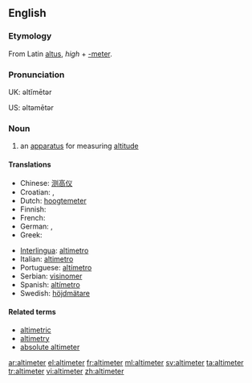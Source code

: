==English==

===Etymology===
From Latin [[altus]], ''high'' + [[-meter]].

===Pronunciation===
UK: əltĭmētər

US: əltəmētər

===Noun===
{{en-noun}}

# an [[apparatus]] for measuring [[altitude]]

====Translations====
{{trans-top|an apparatus for measuring altitude}}
* Chinese: [[测高仪]]
* Croatian: {{t-|hr|visinomjer|m|alt=vȉsinomjēr}}, {{t-|hr|altimetar|m|alt=àltimetar}}
* Dutch: [[hoogtemeter]] {{m}}
* Finnish: {{t-|fi|korkeusmittari}}
* French: {{t+|fr|altimètre|m}}
* German: {{t-|de|Höhenmesser|m}}, {{t-|de|Altimeter|n}}
* Greek: {{t+|el|υψόμετρο|n|tr=ipsómetro}}
{{trans-mid}}
* [[Interlingua]]: [[altimetro]]
* Italian: [[altimetro]]
* Portuguese: [[altímetro]]
* Serbian: [[visinomer]] {{m}}
* Spanish: [[altímetro]]
* Swedish: [[höjdmätare]] {{c}}
{{trans-bottom}}

====Related terms====
* [[altimetric]]
* [[altimetry]]
* [[absolute altimeter]]

[[ar:altimeter]]
[[el:altimeter]]
[[fr:altimeter]]
[[ml:altimeter]]
[[sv:altimeter]]
[[ta:altimeter]]
[[tr:altimeter]]
[[vi:altimeter]]
[[zh:altimeter]]